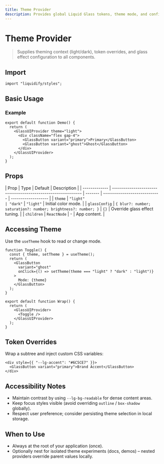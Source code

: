 ```yaml
---
title: Theme Provider
description: Provides global Liquid Glass tokens, theme mode, and configuration context.
---
```


# Theme Provider

> Supplies theming context (light/dark), token overrides, and glass effect configuration to all components.

## Import

```tsx
import "liquidify/styles";
```

## Basic Usage

### Example

```tsx
export default function Demo() {
  return (
    <GlassUIProvider theme="light">
      <div className="flex gap-4">
        <GlassButton variant="primary">Primary</GlassButton>
        <GlassButton variant="ghost">Ghost</GlassButton>
      </div>
    </GlassUIProvider>
  );
}
```

## Props

| Prop          | Type                                                           | Default | Description                   |
| ------------- | -------------------------------------------------------------- | ------- | ----------------------------- | ------------------- |
| `theme`       | `"light"                                                       | "dark"` | `"light"`                     | Initial color mode. |
| `glassConfig` | `{ blur?: number; saturation?: number; brightness?: number; }` | `{}`    | Override glass effect tuning. |
| `children`    | `ReactNode`                                                    | -       | App content.                  |

## Accessing Theme

Use the `useTheme` hook to read or change mode.

```tsx
function Toggle() {
  const { theme, setTheme } = useTheme();
  return (
    <GlassButton
      variant="ghost"
      onClick={() => setTheme(theme === "light" ? "dark" : "light")}
    >
      Mode: {theme}
    </GlassButton>
  );
}

export default function Wrap() {
  return (
    <GlassUIProvider>
      <Toggle />
    </GlassUIProvider>
  );
}
```

## Token Overrides

Wrap a subtree and inject custom CSS variables:

```tsx
<div style={{ "--lg-accent": "#6C5CE7" }}>
  <GlassButton variant="primary">Brand Accent</GlassButton>
</div>
```

## Accessibility Notes

- Maintain contrast by using `--lg-bg-readable` for dense content areas.
- Keep focus styles visible (avoid overriding `outline` / `box-shadow` globally).
- Respect user preference; consider persisting theme selection in local storage.

## When to Use

- Always at the root of your application (once).
- Optionally nest for isolated theme experiments (docs, demos) – nested providers override parent values locally.
